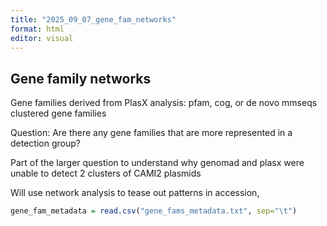 ```yaml
---
title: "2025_09_07_gene_fam_networks"
format: html
editor: visual
---
```


## Gene family networks

Gene families derived from PlasX analysis: pfam, cog, or de novo mmseqs clustered gene families

Question: Are there any gene families that are more represented in a detection group?

Part of the larger question to understand why genomad and plasx were unable to detect 2 clusters of CAMI2 plasmids

Will use network analysis to tease out patterns in accession,

```r

gene_fam_metadata = read.csv("gene_fams_metadata.txt", sep="\t")
```
